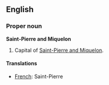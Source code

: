 ==English==

===Proper noun===
'''Saint-Pierre and Miquelon'''
# Capital of [[Saint-Pierre and Miquelon]].

====Translations====

*[[French]]: Saint-Pierre